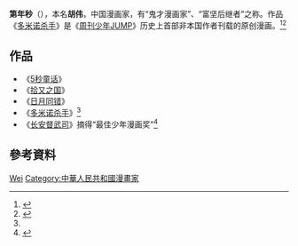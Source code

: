 {{Otheruses|other=名为胡伟的其他人物|胡伟}}
'''第年秒'''（{{bd|？|}}），本名'''胡伟'''，中国漫画家，有“鬼才漫画家”、“富坚后继者”之称。作品《[[多米诺杀手|多米诺杀手]]》是《[[周刊少年JUMP|周刊少年JUMP]]》历史上首部非本国作者刊载的原创漫画。<ref name="杭州日报">{{Cite news|url=http://hzdaily.hangzhou.com.cn/hzrb/html/2015-12/17/content_2150969.htm|title=杭州漫画家被日本大师富坚义博誉为“绝赞”|language=zh-cn|publisher=杭州日报|author=记者 熊艳 摄影 司春华|date=2015-12-17|accessdate=2015-12-31}}</ref><ref>{{Cite news|url=http://hangzhou.zjol.com.cn/system/2016/03/21/021075252.shtml|title=第年秒：向世界顶级漫画JUMP、JUMP、JUMP！|author=|date=|work=浙江在线|publisher=|accessdate=2019-12-22|language=|format=}}</ref>

== 作品 ==
* 《[[5秒童话|5秒童话]]》
* 《[[拾又之国|拾又之国]]》
* 《[[日月同错|日月同错]]》
* 《[[多米诺杀手|多米诺杀手]]》<ref name="杭州日报"/>
* 《[[长安督武司|长安督武司]]》摘得“最佳少年漫画奖”<ref>{{Cite news|url=http://www.chinanews.com/it/2010/09-29/2564835.shtml|title=中国国际漫画节开幕 亚运“乐羊羊”勇夺金龙奖|language=zh-cn|publisher=中新网|author=齐彬|date=2010年9月29日|accessdate=2015-12-31}}</ref>

== 參考資料 ==
{{Reflist}}

{{Authority control}}
{{DEFAULTSORT:Hu胡}}
[[Category:胡姓|Wei]]
[[Category:中華人民共和國漫畫家|Category:中華人民共和國漫畫家]]